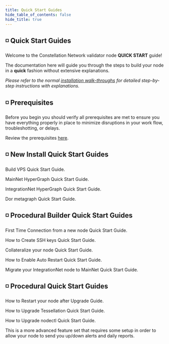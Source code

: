 ```yaml
---
title: Quick Start Guides
hide_table_of_contents: false
hide_title: true
---
```



<head>
  <title>Constellation nodectl utility</title>
  <meta
    name="description"
    content="Constellation nodectl utility"
  />
</head>

## ◽ Quick Start Guides

Welcome to the Constellation Network validator node <b>QUICK START</b> guide!

The documentation here will guide you through the steps to build your node in a <b>quick</b> 
fashion without extensive explanations. 

*Please refer to the normal [installation walk-throughs](/validate/install) for detailed step-by-step instructions with explanations.*

## ◽ Prerequisites

Before you begin you should verify all prerequisites are met to ensure you have everything properly in place to minimize disruptions in your work flow, troubleshotting, or delays.

Review the prerequisites [here](/validate/quick-start/prerequisites).

##  ◽ New Install Quick Start Guides

<DocsCards>

  <DocsCard header="Build VPS" href="/validate/quick-start/vps-quickstart" img="/img/home/state-channel.jpg">
    <p>Build VPS Quick Start Guide.</p>
  </DocsCard>
  <DocsCard header="MainNet HyperGraph" href="/validate/quick-start/mainnet-quickstart" img="/img/home/state-channel.jpg">
    <p>MainNet HyperGraph Quick Start Guide.</p>
  </DocsCard>
  <DocsCard header="IntegrationNet HyperGraph" href="/validate/quick-start/integrationnet-quickstart" img="/img/home/state-channel.jpg">
    <p>IntegrationNet HyperGraph Quick Start Guide.</p>
  </DocsCard>
  <DocsCard header="Dor Metagraph" href="/validate/quick-start/dor-quickstart" img="/img/home/state-channel.jpg">
    <p>Dor metagraph Quick Start Guide.</p>
  </DocsCard>

</DocsCards>

## ◽ Procedural Builder Quick Start Guides

<DocsCards>
  <DocsCard header="Initial Connection" href="/validate/quick-start/online-quickstart" img="/img/home/apps.jpg">
    <p>First Time Connection from a new node Quick Start Guide.</p>
  </DocsCard>
  <DocsCard header="Create SSH Keys" href="/validate/quick-start/ssh-quickstart" img="/img/home/apps.jpg">
    <p>How to Create SSH keys Quick Start Guide.</p>
  </DocsCard>
  <DocsCard header="Collateralize a Node" href="/validate/quick-start/collateralize-quickstart" img="/img/home/apps.jpg">
    <p>Collateralize your node Quick Start Guide.</p>
  </DocsCard>
    <DocsCard header="Auto Restart" href="/validate/quick-start/autorestart-quickstart" img="/img/home/apps.jpg">
    <p>How to Enable Auto Restart Quick Start Guide.</p>
  </DocsCard>
  <DocsCard header="IntegrationNet to MainNet Migration" href="/validate/quick-start/intnet-to-mainnet-quickstart" img="/img/home/apps.jpg">
    <p>Migrate your IntegrationNet node to MainNet Quick Start Guide.</p>
  </DocsCard>
</DocsCards>

## ◽ Procedural Quick Start Guides
<DocsCards>
  <DocsCard header="Restart your Node" href="/validate/quick-start/restart-node-after-upgrade-quickstart" img="/img/home/apps.jpg">
    <p>How to Restart your node after Upgrade Guide.</p>
  </DocsCard>
   <DocsCard header="Upgrade Tessellation" href="/validate/quick-start/upgrade-quickstart" img="/img/home/apps.jpg">
    <p>How to Upgrade Tessellation Quick Start Guide.</p>
  </DocsCard>
  <DocsCard header="Upgrade nodectl" href="/validate/quick-start/upgrade-nodectl-quickstart" img="/img/home/apps.jpg">
    <p>How to Upgrade nodectl Quick Start Guide.</p>
  </DocsCard>
  <DocsCard header="Setup nodectl alerting" href="/validate/quick-start/alerting-quickstart" img="/img/home/apps.jpg">
    <p>This is a more advanced feature set that requires some setup in order to allow your node to send you up/down alerts and daily reports.</p>
  </DocsCard>
</DocsCards>